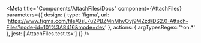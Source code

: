 
<Meta
  title="Components/AttachFiles/Docs"
  component={AttachFiles}
  parameters={{
    design: {
      type: 'figma',
      url: 'https://www.figma.com/file/QsL7u2PBZMnMhvOvj9MZzd/DS2.0-Attach-Files?node-id=101%3A8416&mode=dev'
    },
    actions: { argTypesRegex: '^on.*' },
    jest: ['AttachFiles.test.tsx']
  }}
/>

<Stories />